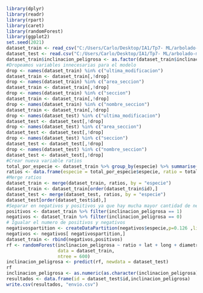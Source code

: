 ```r
library(dplyr) 
library(readr)
library(rpart)
library(caret)
library(randomForest)
library(ggplot2)
set.seed(2021)
dataset_train <- read_csv("C:/Users/Carlo/Desktop/IA1/Tp7- ML/arbolado-mza-dataset.csv")
dataset_test <- read.csv("C:/Users/Carlo/Desktop/IA1/Tp7- ML/arbolado-mza-dataset-test.csv")
dataset_train$inclinacion_peligrosa <- as.factor(dataset_train$inclinacion_peligrosa)
#Dropeamos variables innecesarias para el modelo
drop <- names(dataset_train) %in% c("ultima_modificacion")
dataset_train <- dataset_train[,!drop]
drop <- names(dataset_train) %in% c("area_seccion")
dataset_train <- dataset_train[,!drop]
drop <- names(dataset_train) %in% c("seccion")
dataset_train <- dataset_train[,!drop]
drop <- names(dataset_train) %in% c("nombre_seccion")
dataset_train <- dataset_train[,!drop]
drop <- names(dataset_test) %in% c("ultima_modificacion")
dataset_test <- dataset_test[,!drop]
drop <- names(dataset_test) %in% c("area_seccion")
dataset_test <- dataset_test[,!drop]
drop <- names(dataset_test) %in% c("seccion")
dataset_test <- dataset_test[,!drop]
drop <- names(dataset_test) %in% c("nombre_seccion")
dataset_test <- dataset_test[,!drop]
#Crear nueva variable ratios
total_por_especie <- dataset_train %>% group_by(especie) %>% summarise(total = n(), total_peligroso = sum(inclinacion_peligrosa == 1))
ratios <- data.frame(especie = total_por_especie$especie, ratio = total_por_especie$total_peligroso/total_por_especie$total)
#Merge ratios
dataset_train <- merge(dataset_train, ratios, by = "especie")
dataset_train <- dataset_train[order(dataset_train$id),]
dataset_test <- merge(dataset_test, ratios, by = "especie")
dataset_test[order(dataset_test$id),]
#Separar en negativos y positivos ya que hay mucha mayor cantidad de negativos en el data_train
positivos <- dataset_train %>% filter(inclinacion_peligrosa == 1)
negativos <- dataset_train %>% filter(inclinacion_peligrosa == 0)
# Igualar el numero de positivos y negativos
negativospartition <- createDataPartition(negativos$especie,p=0.126 ,list=FALSE)
negativos <- negativos[ negativospartition,]
dataset_train <- rbind(negativos,positivos)
rf <- randomForest(inclinacion_peligrosa ~ ratio + lat + long + diametro_tronco, 
                   data = dataset_train,
                   ntree = 600)
inclinacion_peligrosa <- predict(rf, newdata = dataset_test)
rf
inclinacion_peligrosa <- as.numeric(as.character(inclinacion_peligrosa))
resultados <- data.frame(id = dataset_test$id,inclinacion_peligrosa)
write.csv(resultados, "envio.csv")
```
